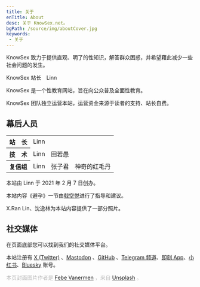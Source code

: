 ```yaml
---
title: 关于
enTitle: About
desc: 关于 KnowSex.net。
bgPath: /source/img/aboutCover.jpg
keywords: 
 - 关于
---
```


<div class="center-block quote">
    <p style="text-align: unset;">
        KnowSex 致力于提供直观、明了的性知识，解答群众困惑，并希望藉此减少一些社会问题的发生。
    </p>
    <span class="source">KnowSex 站长&emsp;Linn</span>
</div>
<div class="hr"></div>

KnowSex 是一个性教育网站，旨在向公众普及全面性教育。

KnowSex 团队独立运营本站，运营资金来源于读者的支持、站长自费。

幕后人员
----
<table class="table table-borderless w-auto namelist">
  <tbody>
    <tr>
      <th scope="row">站&emsp;长</th>
      <td>Linn</td>
    </tr>
    <tr>
      <th scope="row">技&emsp;术</th>
      <td>Linn</td><td>田若愚</td>
    </tr>
    <tr>
      <th scope="row">复信组</th>
      <td>Linn</td><td>张子君</td><td>神奇的红毛丹</td>
    </tr>

  </tbody>
</table>

本站由 Linn 于 2021 年 2 月 7 日创办。

本站内容《避孕》一节由[戟空悦](https://www.zhihu.com/people/woden-5)进行了指导和建议。

X.Ran Lin、沈逸林为本站内容提供了一部分照片。

社交媒体
----

在页面底部您可以找到我们的社交媒体平台。

本站注册有 [X (Twitter)](https://twitter.com/KnowSex_net) 、[Mastodon](https://o3o.ca/@knowsex) 、[GitHub](https://github.com/knowsex) 、[Telegram 频道](https://t.me/KnowSex_net)、[即刻 App](https://okjk.co/IJ8Ur)、[小红书](https://www.xiaohongshu.com/user/profile/648bcdd0000000002a037f41)、[Bluesky](https://bsky.app/profile/knowsex.net) 账号。

<End />

<p style="color: #bbb">本页封面图片作者是 <a target="_blank" href="https://unsplash.com/@febev">Febe Vanermen</a> ，来自 <a target="_blank" href="https://unsplash.com/photos/xnuGgz0ctks">Unsplash</a> 。</p>